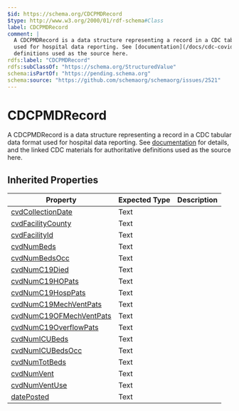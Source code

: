 ```yaml
---
$id: https://schema.org/CDCPMDRecord
$type: http://www.w3.org/2000/01/rdf-schema#Class
label: CDCPMDRecord
comment: |
  A CDCPMDRecord is a data structure representing a record in a CDC tabular data format
  used for hospital data reporting. See [documentation](/docs/cdc-covid.html) for details, and the linked CDC materials for authoritative
  definitions used as the source here.
rdfs:label: "CDCPMDRecord"
rdfs:subClassOf: "https://schema.org/StructuredValue"
schema:isPartOf: "https://pending.schema.org"
schema:source: "https://github.com/schemaorg/schemaorg/issues/2521"
---
```


# CDCPMDRecord

A CDCPMDRecord is a data structure representing a record in a CDC tabular data format
      used for hospital data reporting. See [documentation](/docs/cdc-covid.html) for details, and the linked CDC materials for authoritative
      definitions used as the source here.

## Inherited Properties

| Property | Expected Type | Description |
| --- | --- | --- |
| [cvdCollectionDate](https://schema.org/cvdCollectionDate) | Text |  |
| [cvdFacilityCounty](https://schema.org/cvdFacilityCounty) | Text |  |
| [cvdFacilityId](https://schema.org/cvdFacilityId) | Text |  |
| [cvdNumBeds](https://schema.org/cvdNumBeds) | Text |  |
| [cvdNumBedsOcc](https://schema.org/cvdNumBedsOcc) | Text |  |
| [cvdNumC19Died](https://schema.org/cvdNumC19Died) | Text |  |
| [cvdNumC19HOPats](https://schema.org/cvdNumC19HOPats) | Text |  |
| [cvdNumC19HospPats](https://schema.org/cvdNumC19HospPats) | Text |  |
| [cvdNumC19MechVentPats](https://schema.org/cvdNumC19MechVentPats) | Text |  |
| [cvdNumC19OFMechVentPats](https://schema.org/cvdNumC19OFMechVentPats) | Text |  |
| [cvdNumC19OverflowPats](https://schema.org/cvdNumC19OverflowPats) | Text |  |
| [cvdNumICUBeds](https://schema.org/cvdNumICUBeds) | Text |  |
| [cvdNumICUBedsOcc](https://schema.org/cvdNumICUBedsOcc) | Text |  |
| [cvdNumTotBeds](https://schema.org/cvdNumTotBeds) | Text |  |
| [cvdNumVent](https://schema.org/cvdNumVent) | Text |  |
| [cvdNumVentUse](https://schema.org/cvdNumVentUse) | Text |  |
| [datePosted](https://schema.org/datePosted) | Text |  |

